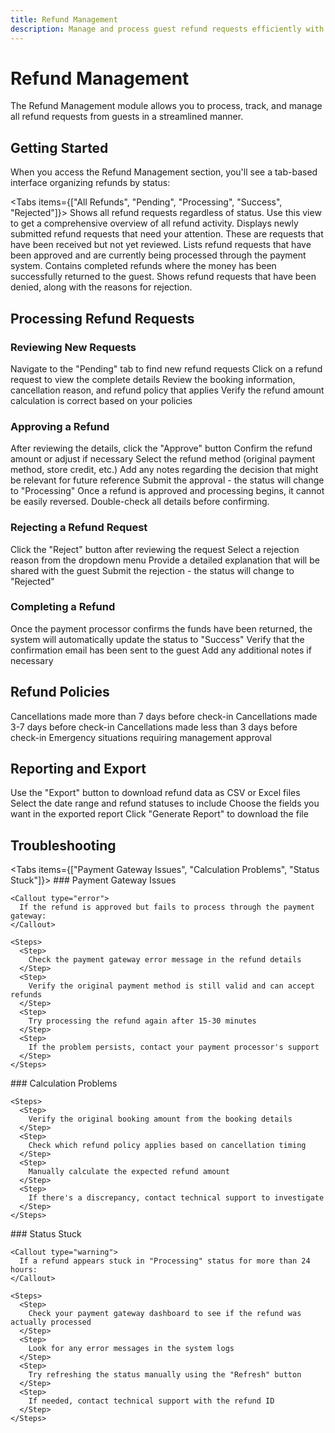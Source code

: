 ```yaml
---
title: Refund Management
description: Manage and process guest refund requests efficiently with step-by-step guidance on reviewing, approving, and tracking refunds in the Levicamp Admin system.
---
```


# Refund Management

<Callout type="info">
  The Refund Management module allows you to process, track, and manage all refund requests from guests in a streamlined manner.
</Callout>

## Getting Started

When you access the Refund Management section, you'll see a tab-based interface organizing refunds by status:

<Tabs items={["All Refunds", "Pending", "Processing", "Success", "Rejected"]}>
  <Tab>
    Shows all refund requests regardless of status. Use this view to get a comprehensive overview of all refund activity.
  </Tab>
  <Tab>
    Displays newly submitted refund requests that need your attention. These are requests that have been received but not yet reviewed.
  </Tab>
  <Tab>
    Lists refund requests that have been approved and are currently being processed through the payment system.
  </Tab>
  <Tab>
    Contains completed refunds where the money has been successfully returned to the guest.
  </Tab>
  <Tab>
    Shows refund requests that have been denied, along with the reasons for rejection.
  </Tab>
</Tabs>

## Processing Refund Requests

### Reviewing New Requests

<Steps>
  <Step>
    Navigate to the "Pending" tab to find new refund requests
  </Step>
  <Step>
    Click on a refund request to view the complete details
  </Step>
  <Step>
    Review the booking information, cancellation reason, and refund policy that applies
  </Step>
  <Step>
    Verify the refund amount calculation is correct based on your policies
  </Step>
</Steps>

### Approving a Refund

<Steps>
  <Step>
    After reviewing the details, click the "Approve" button
  </Step>
  <Step>
    Confirm the refund amount or adjust if necessary
  </Step>
  <Step>
    Select the refund method (original payment method, store credit, etc.)
  </Step>
  <Step>
    Add any notes regarding the decision that might be relevant for future reference
  </Step>
  <Step>
    Submit the approval - the status will change to "Processing"
  </Step>
</Steps>

<Callout type="warning">
  Once a refund is approved and processing begins, it cannot be easily reversed. Double-check all details before confirming.
</Callout>

### Rejecting a Refund Request

<Steps>
  <Step>
    Click the "Reject" button after reviewing the request
  </Step>
  <Step>
    Select a rejection reason from the dropdown menu
  </Step>
  <Step>
    Provide a detailed explanation that will be shared with the guest
  </Step>
  <Step>
    Submit the rejection - the status will change to "Rejected"
  </Step>
</Steps>

### Completing a Refund

<Steps>
  <Step>
    Once the payment processor confirms the funds have been returned, the system will automatically update the status to "Success"
  </Step>
  <Step>
    Verify that the confirmation email has been sent to the guest
  </Step>
  <Step>
    Add any additional notes if necessary
  </Step>
</Steps>

## Refund Policies

<Cards>
  <Card title="Full Refund (100%)" href="#">
    Cancellations made more than 7 days before check-in
  </Card>
  <Card title="Partial Refund (50%)" href="#">
    Cancellations made 3-7 days before check-in
  </Card>
  <Card title="No Refund (0%)" href="#">
    Cancellations made less than 3 days before check-in
  </Card>
  <Card title="Special Cases" href="#">
    Emergency situations requiring management approval
  </Card>
</Cards>

## Reporting and Export

<Steps>
  <Step>
    Use the "Export" button to download refund data as CSV or Excel files
  </Step>
  <Step>
    Select the date range and refund statuses to include
  </Step>
  <Step>
    Choose the fields you want in the exported report
  </Step>
  <Step>
    Click "Generate Report" to download the file
  </Step>
</Steps>

## Troubleshooting

<Tabs items={["Payment Gateway Issues", "Calculation Problems", "Status Stuck"]}>
  <Tab>
    ### Payment Gateway Issues
    
    <Callout type="error">
      If the refund is approved but fails to process through the payment gateway:
    </Callout>
    
    <Steps>
      <Step>
        Check the payment gateway error message in the refund details
      </Step>
      <Step>
        Verify the original payment method is still valid and can accept refunds
      </Step>
      <Step>
        Try processing the refund again after 15-30 minutes
      </Step>
      <Step>
        If the problem persists, contact your payment processor's support
      </Step>
    </Steps>
  </Tab>
  <Tab>
    ### Calculation Problems
    
    <Steps>
      <Step>
        Verify the original booking amount from the booking details
      </Step>
      <Step>
        Check which refund policy applies based on cancellation timing
      </Step>
      <Step>
        Manually calculate the expected refund amount
      </Step>
      <Step>
        If there's a discrepancy, contact technical support to investigate
      </Step>
    </Steps>
  </Tab>
  <Tab>
    ### Status Stuck
    
    <Callout type="warning">
      If a refund appears stuck in "Processing" status for more than 24 hours:
    </Callout>
    
    <Steps>
      <Step>
        Check your payment gateway dashboard to see if the refund was actually processed
      </Step>
      <Step>
        Look for any error messages in the system logs
      </Step>
      <Step>
        Try refreshing the status manually using the "Refresh" button
      </Step>
      <Step>
        If needed, contact technical support with the refund ID
      </Step>
    </Steps>
  </Tab>
</Tabs>